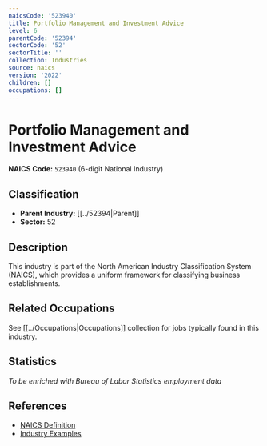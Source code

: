 ```yaml
---
naicsCode: '523940'
title: Portfolio Management and Investment Advice
level: 6
parentCode: '52394'
sectorCode: '52'
sectorTitle: ''
collection: Industries
source: naics
version: '2022'
children: []
occupations: []
---
```

# Portfolio Management and Investment Advice

**NAICS Code:** `523940` (6-digit National Industry)

## Classification

- **Parent Industry:** [[../52394|Parent]]
- **Sector:** 52

## Description

This industry is part of the North American Industry Classification System (NAICS), which provides a uniform framework for classifying business establishments.

## Related Occupations

See [[../Occupations|Occupations]] collection for jobs typically found in this industry.

## Statistics

*To be enriched with Bureau of Labor Statistics employment data*

## References

- [NAICS Definition](https://www.census.gov/naics/)
- [Industry Examples](https://www.census.gov/naics/2022NAICS/)
